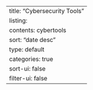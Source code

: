 ---
title: "Cybersecurity Tools"
listing:
  contents: cybertools
  sort: "date desc"
  type: default
  categories: true
  sort-ui: false
  filter-ui: false
---